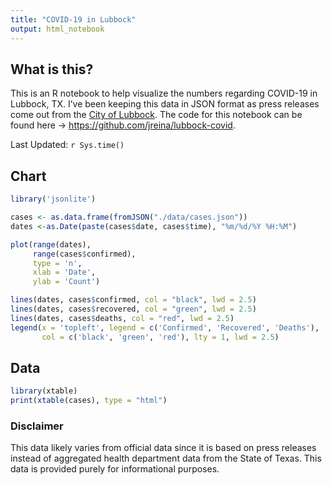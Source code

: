 ```yaml
---
title: "COVID-19 in Lubbock"
output: html_notebook
---
```

## What is this?
This is an R notebook to help visualize the numbers regarding COVID-19 in Lubbock, TX. I've been keeping this data in JSON format as press releases come out from the [City of Lubbock](https://twitter.com/cityoflubbock). The code for this notebook can be found here -> [https://github.com/jreina/lubbock-covid](https://github.com/jreina/lubbock-covid).

Last Updated: `r Sys.time()`

## Chart

```r
library('jsonlite')

cases <- as.data.frame(fromJSON("./data/cases.json"))
dates <-as.Date(paste(cases$date, cases$time), "%m/%d/%Y %H:%M")

plot(range(dates), 
     range(cases$confirmed),
     type = 'n', 
     xlab = 'Date', 
     ylab = 'Count')

lines(dates, cases$confirmed, col = "black", lwd = 2.5)
lines(dates, cases$recovered, col = "green", lwd = 2.5)
lines(dates, cases$deaths, col = "red", lwd = 2.5)
legend(x = 'topleft', legend = c('Confirmed', 'Recovered', 'Deaths'), 
       col = c('black', 'green', 'red'), lty = 1, lwd = 2.5)
```

## Data

```r
library(xtable)
print(xtable(cases), type = "html")
```

### Disclaimer
This data likely varies from official data since it is based on press releases instead of aggregated health department data from the State of Texas. This data is provided purely for informational purposes.
